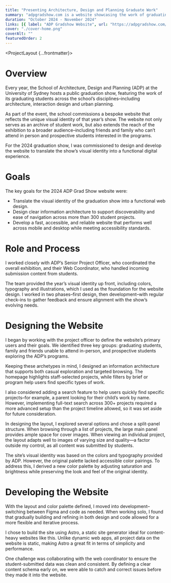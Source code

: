 ```yaml
---
title: "Presenting Architecture, Design and Planning Graduate Work"
summary: "adpgradshow.com is a website showcasing the work of graduating students from the University of Sydney’s School of Architecture, Design and Planning."
duration: "October 2024 - November 2024"
links: [{ label: "ADP Gradshow Website", url: "https://adpgradshow.com/" }]
cover: "./cover-home.png"
coverAlt: ""
featuredOrder: 2
---
```



<ProjectLayout {...frontmatter}>

# Overview

Every year, the School of Architecture, Design and Planning (ADP) at the University of Sydney hosts a public graduation show, featuring the work of its graduating students across the school’s disciplines–including architecture, interaction design and urban planning.

As part of the event, the school commissions a bespoke website that reflects the unique visual identity of that year’s show. The website not only serves as an archive of student work, but also extends the reach of the exhibition to a broader audience–including friends and family who can’t attend in person and prospective students interested in the programs.

For the 2024 graduation show, I was commissioned to design and develop the website to translate the show’s visual identity into a functional digital experience.

# Goals

The key goals for the 2024 ADP Grad Show website were:

- Translate the visual identity of the graduation show into a functional web design.
- Design clear information architecture to support discoverability and ease of navigation across more than 300 student projects.
- Develop a fast, accessible, and reliable website that performs well across mobile and desktop while meeting accessibility standards.

# Role and Process

I worked closely with ADP’s Senior Project Officer, who coordinated the overall exhibition, and their Web Coordinator, who handled incoming submission content from students.

The team provided the year’s visual identity up front, including colors, typography and illustrations, which I used as the foundation for the website design. I worked in two phases–first design, then development–with regular check-ins to gather feedback and ensure alignment with the show’s evolving needs.

# Designing the Website

I began by working with the project officer to define the website’s primary users and their goals. We identified three key groups: graduating students, family and friends unable to attend in-person, and prospective students exploring the ADP’s programs.

Keeping these archetypes in mind, I designed an information architecture that supports both casual exploration and targeted browsing. The homepage highlights staff-selected projects, while filters by brief or program help users find specific types of work.

I also considered adding a search feature to help users quickly find specific projects–for example, a parent looking for their child’s work by name. However, implementing full-text search across 300+ projects required a more advanced setup than the project timeline allowed, so it was set aside for future consideration.

In designing the layout, I explored several options and chose a split-panel structure. When browsing through a list of projects, the large main panel provides ample space for cover images. When viewing an individual project, the layout adapts well to images of varying size and quality—a factor outside my control, as all content was submitted by students.

The site’s visual identity was based on the colors and typography provided by ADP. However, the original palette lacked accessible color pairings. To address this, I derived a new color palette by adjusting saturation and brightness while preserving the look and feel of the original identity.

# Developing the Website

With the layout and color palette defined, I moved into development–switching between Figma and code as needed. When working solo, I found that gradually building and refining in both design and code allowed for a more flexible and iterative process.

I chose to build the site using Astro, a static site generator ideal for content-heavy websites like this. Unlike dynamic web apps, all project data on the website is static, making Astro a great fit in terms of simplicity and performance.

One challenge was collaborating with the web coordinator to ensure the student-submitted data was clean and consistent. By defining a clear content schema early on, we were able to catch and correct issues before they made it into the website.

</ProjectLayout>
